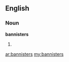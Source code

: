 ==English==

===Noun===
'''bannisters'''

# {{plural of|[[bannister]]}}

[[ar:bannisters]]
[[my:bannisters]]